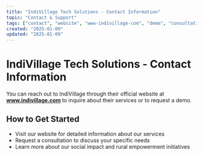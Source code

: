 ```yaml
---
title: "IndiVillage Tech Solutions - Contact Information"
topic: "Contact & Support"
tags: ["contact", "website", "www-indivillage-com", "demo", "consultation", "inquiry", "getting-started"]
created: "2025-01-09"
updated: "2025-01-09"
---
```


# IndiVillage Tech Solutions - Contact Information

You can reach out to IndiVillage through their official website at **www.indivillage.com** to inquire about their services or to request a demo.

## How to Get Started

- Visit our website for detailed information about our services
- Request a consultation to discuss your specific needs
- Learn more about our social impact and rural empowerment initiatives